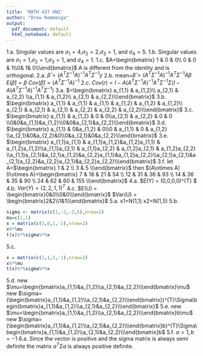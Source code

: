 ---
title: 'MATH 437 HW2'
author: "Drew Remmenga"
output:
  pdf_document: default
  html_notebook: default
---
1.a.
Singular values are $\sigma_{1} =4$,$\sigma_{2} =2$,$\sigma_{3} =1$, and $\sigma_{4} =5$.
1.b. 
Singular values are $\sigma_{1} =1$,$\sigma_{2} =1$,$\sigma_{3} =1$, and $\sigma_{4} =1$.
1.c. 
$A=\begin{bmatrix} 1  & 0 & 0\\ 0 & 0 & 1\\0& 1& 0\\\end{bmatrix}$ A is different from the identity and is orthogonal. 
2.a.
$\hat{\beta}=(A^{T}\Sigma^{-1}A)^{-1}A^{T} \Sigma^{-1}y$
2.b.
mean=$\hat{\beta}=(A^{T}\Sigma^{-1}A)^{-1}A^{T}\Sigma^{-1}A \beta$
$E(\hat{\beta})=\beta$
$Cov(\hat{\beta})=(A^{T}\Sigma^{-1}A)^{-1}$
2.c.
$Cov(r)=I-A(A^{T}\Sigma^{-1}A)^{-1}A^{T}\Sigma^{-1}\Sigma(I-A(A^{T}\Sigma^{-1}A)^{-1}A^{T}\Sigma^{-1})$
3.a.
$=\begin{bmatrix} a_{1,1}  & a_{1,2}\\ a_{2,1} & a_{2,2} \\a_{1,1}  & a_{1,2}\\ a_{2,1} & a_{2,2}\\\end{bmatrix}$
3.b.
$\begin{bmatrix} a_{1,1}  & a_{1,1} & a_{1,1} & a_{1,2} & a_{1,2} & a_{1,2}\\ a_{2,1} & a_{2,1} & a_{2,1} & a_{2,2} & a_{2,2} & a_{2,2}\\\end{bmatrix}$
3.c.
$\begin{bmatrix} a_{1,1}  & a_{1,2} & 0 & 0\\a_{2,1} & a_{2,2} & 0 & 0 \\0&0&a_{1,1}&a_{1,2}\\0&0&a_{2,1}&a_{2,2}\\\end{bmatrix}$
3.d.
$\begin{bmatrix} a_{1,1}  & 0&a_{1,2} & 0\\0 & a_{1,1} & 0 & a_{1,2} \\a_{2,1}&0&a_{2,2}&0\\0&a_{2,1}&0&a_{2,2}\\\end{bmatrix}$
3.e.
$\begin{bmatrix} a_{1,1}a_{1,1}  & a_{1,1}a_{1,2}&a_{1,2}a_{1,1} & a_{1,2}a_{1,2}\\a_{1,1}a_{2,1} & a_{1,1}a_{2,2} & a_{1,2}a_{2,1} & a_{1,2}a_{2,2} \\a_{1,1}a_{2,1}&a_{2,1}a_{1,2}&a_{2,2}a_{1,1}&a_{1,2}a_{2,2}\\a_{2,1}a_{2,1}&a_{2,1}a_{2,2}&a_{2,2}a_{2,1}&a_{2,2}a_{2,2}\\\end{bmatrix}$
3.f.
let A=$\begin{bmatrix} 1 & 2 \\ 3 & 5 \\\end{bmatrix}$
then $(A\otimes A)(I\otimes A)=\begin{bmatrix} 7 & 18 & 21 & 54 \\ 12 & 31 & 36 & 93 \\ 14 & 36 & 35 & 90 \\ 24 & 62 & 60 & 155 \\\end{bmatrix}$
4.a.
$E(Y) = (0,0,0,0)^{T} $
4.b.
$Var(Y) = (2, 2,1,1)^{T}$
4.c.
$E(U) = \begin{bmatrix}0&0\\0&0\\\end{bmatrix}$
$Var(U) = \begin{bmatrix}2&2\\1&1\\\end{bmatrix}$
5.a.
x1=N(1,1)
x2=N(1,5)
5.b.
```{r}
sigma <- matrix(c(1,-2,-2,5),nrow=2)
mu=c(1,1)
x = matrix(c(1,0,1,-1),nrow=2)
x%*%mu
t(x)%*%sigma%*%x
```
5.c.
```{r}
x = matrix(c(1,1,1,-1),nrow=2)
x%*%mu
t(x)%*%sigma%*%x
```
5.d.
new $\mu=\begin{bmatrix}a_{1,1}&a_{1,2}\\a_{2,1}&a_{2,2}\\\end{bmatrix}\mu$
new $\sigma= (\begin{bmatrix}a_{1,1}&a_{1,2}\\a_{2,1}&a_{2,2}\\\end{bmatrix})^{T}\Sigma\begin{bmatrix}a_{1,1}&a_{1,2}\\a_{2,1}&a_{2,2}\\\end{bmatrix}$
5.e.
new $\mu=\begin{bmatrix}a_{1,1}&a_{1,2}\\a_{2,1}&a_{2,2}\\\end{bmatrix}b\mu$
new $\sigma= (\begin{bmatrix}a_{1,1}&a_{1,2}\\a_{2,1}&a_{2,2}\\\end{bmatrix}b)^{T}\Sigma\begin{bmatrix}a_{1,1}&a_{1,2}\\a_{2,1}&a_{2,2}\\\end{bmatrix}b$
5.f.
$a=1,b=-1$
6.a.
Since the vector is positive and the sigma matrix is always semi definite the matrix $a^{T}\Sigma a$ is always positive definite.